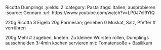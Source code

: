 Ricotta Dumplings
:yields: 2
:category: Pasta
:tags: Italien; ausprobieren
:source: Gennaro 
:url: https://www.youtube.com/watch?v=LP0J7cI9YIQ

220g Ricotta
3 Eigelb
20g Parmesan; gerieben
0 Muskat, Salz, Pfeffer
# verrühren

200g Mehl
# zugeben, kneten. Zu kleinen Würsten rollen, Dumplings ausschneiden
  3-4min kochen
  servieren mit: Tomatensoße + Basilikum
